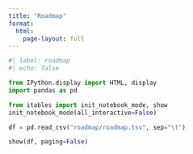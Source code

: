 ```yaml
---
title: "Roadmap"
format: 
  html:
    page-layout: full
---
```


```python
#| label: roadmap
#| echo: false

from IPython.display import HTML, display
import pandas as pd

from itables import init_notebook_mode, show
init_notebook_mode(all_interactive=False)

df = pd.read_csv("roadmap/roadmap.tsv", sep="\t")

show(df, paging=False)
```
